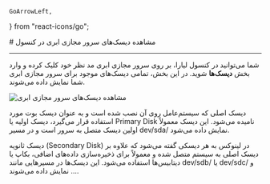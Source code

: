     GoArrowLeft,
} from "react-icons/go";


<Layout>
<Head>
<title>مستندات مشاهده دیسک‌های سرور مجازی ابری - لیارا</title>

<meta property="og:title" content="مستندات خدمات رایانش ابری لیارا" />
<meta property="og:description" content="مستندات مربوط به نحوه مشاهده دیسک‌های سرور مجازی در کنسول لیارا"  />
<meta property="og:image" content="https://media.liara.ir/logos/liara-poster.jpg" />
</Head>
# مشاهده دیسک‌های سرور مجازی ابری در کنسول


<hr className="mb-2" />

شما می‌توانید در کنسول لیارا، بر روی سرور مجازی ابری مد نظر خود کلیک کرده و وارد بخش **دیسک‌ها** شوید. در این بخش، تمامی دیسک‌های موجود برای سرور مجازی ابری شما نمایش داده می‌شوند. 


<div className="h-4" />
<img src="https://media.liara.ir/vps/see-cloud-server-disks-using-console.png" alt="مشاهده دیسک‌های سرور مجازی ابری" />
<div className="h-4" />

<Section id="what-is-primary-disk" title="دیسک اولیه چیست؟" />

دیسک اصلی که سیستم‌عامل روی آن نصب شده است و به عنوان دیسک بوت مورد استفاده قرار می‌گیرد، دیسک اولیه یا Primary Disk نامیده می‌شود. این دیسک
معمولاً اولین دیسک متصل به سرور است و در مسیر <Important>dev/sda/</Important> نمایش داده می‌شود.

<Section id="what-is-secondary-disk" title="دیسک ثانویه چیست؟" />

دیسک ثانویه (Secondary Disk) در لینوکس به هر دیسکی گفته می‌شود که علاوه بر دیسک اصلی به سیستم متصل شده و معمولاً برای ذخیره‌سازی داده‌های اضافی، بکاپ یا دیتابیس‌ها استفاده می‌شود. این دیسک‌ها در مسیرهایی مانند <Important>dev/sdb/</Important> یا <Important>dev/sdc/</Important> و ... نمایش داده می‌شوند.










</Layout>